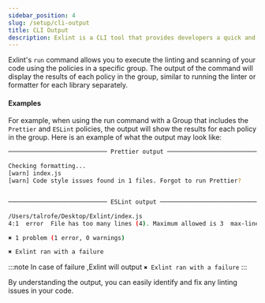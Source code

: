 ```yaml
---
sidebar_position: 4
slug: /setup/cli-output
title: CLI Output
description: Exlint is a CLI tool that provides developers a quick and efficient application of multiple coding rule policies in multiple projects
---
```



Exlint's `run` command allows you to execute the linting and scanning of your code using the policies in a specific group.
The output of the command will display the results of each policy in the group, similar to running the linter or formatter for each library separately.

#### Examples

For example, when using the run command with a Group that includes the `Prettier` and `ESLint` policies, the output will show the results for each policy in the group.
Here is an example of what the output may look like:

```bash title="Terminal"
──────────────────────────── Prettier output ────────────────────────────

Checking formatting...
[warn] index.js
[warn] Code style issues found in 1 files. Forgot to run Prettier?


──────────────────────────── ESLint output ────────────────────────────

/Users/talrofe/Desktop/Exlint/index.js
4:1  error  File has too many lines (4). Maximum allowed is 3  max-lines

✖ 1 problem (1 error, 0 warnings)

✖ Exlint ran with a failure
```

:::note
In case of failure ,Exlint will output `✖ Exlint ran with a failure`
:::

By understanding the output, you can easily identify and fix any linting issues in your code.
